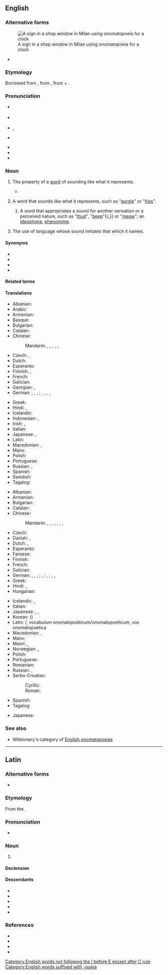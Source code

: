 {{also|onomatopoeïa|onomatopœia}}
==English==
{{was wotd|2006|April|10}}

===Alternative forms===
{{wikipedia}}
[[Image:Clocks no tic tac.JPG|thumb|right|A sign in a shop window in Milan using onomatopoeia for a clock]]
* {{alter|en|onomatopeia|onomatopœia}}

===Etymology===
Borrowed from {{bor|en|grc|ὀνοματοποιία||the coining of a word in imitation of a sound}}, from {{m|grc|ὀνοματοποιέω||to coin names}}, from {{m|grc|ὄνομα||name}} + {{m|grc|ποιέω||to make, to do, to produce}}.

===Pronunciation===
* {{a|NZ}} {{IPA|en|/ˌɒnəˌmætəˈpeɪə/}}
* {{a|RP}} {{IPA|en|/ˌɒnəˌmætəˈpiːə/}}
* {{a|US}} {{enPR|än'ə-măt'ə-pēʹə ''or'' än'ə-mät'ə-pēʹə}}, {{IPA|en|/ˌɑnəˌmæɾəˈpiːə/|/ˌɑnəˌmɑɾəˈpiːə/}}
* {{a|US, chiefly Midwestern}} {{IPA|en|/ˌɑnəˌmɑnəˈpiːə/}}
* {{audio|en|en-us-onomatopoeia.ogg|Audio (US)}}
* {{audio|en|en-au-onomatopoeia.ogg|Audio (AU)}}
* {{rhymes|en|iːə}}

===Noun===
{{en-noun|~|s|onomatopoeiae}}

# {{lb|en|uncountable}} The property of a [[word]] of sounding like what it represents.
#* {{quote-book
|en
|year=1553
|year_published=1909
|author=[[w:Thomas Wilson (rhetorician)|Thomas Wilson]], {{w|Desiderius Erasmus}}
|by=
|title=Arte of Rhetorique
|url=http://books.google.com/books?id=6p0xbOGIz2MC&pg=PA173
|original=
|chapter=
|section=
|isbn=
|edition=
|publisher=Clarendon Press
|location=Oxford
|editor=
|volume=
|page=
|passage=A woorde making called of the Grecians '''''Onomatapoia''''', is when wee make wordes of our owne minde, such as bee derived from the nature of things.
}}
# {{lb|en|countable}} A word that sounds like what it represents, such as "[[gurgle]]" or "[[hiss]]".
## {{lb|en|countable}} A word that appropriates a sound for another sensation or a perceived nature, such as "[[thud]]", "[[beep]]"{{,}} or "[[meow]]"; an [[ideophone]], [[phenomime]].
# {{lb|en|uncountable|rhetoric}} The use of language whose sound imitates that which it names.

====Synonyms====
* {{l|en|echoism}}
* {{l|en|imitative harmony}}
* {{l|en|mimesis}}
* {{l|en|sound symbolism}}

====Related terms====
{{col3|en
|onomatope
|onomatopoeial
|onomatopoeian
|onomatopoeic
|onomatopoeious
|onomatopoetic
}}

====Translations====
{{trans-top|property of a word of sounding like what it represents}}
* Albanian: {{t+|sq|onomatope|f}}
* Arabic: {{t|ar|مُحَاكَاة صَوْتِيَّة|f}}
* Armenian: {{t+|hy|բնաձայնություն}}
* Basque: {{t|eu|onomatopeia}}
* Bulgarian: {{t|bg|ономатопе́я|f}}
* Catalan: {{t+|ca|onomatopeia|f}}
* Chinese:
*: Mandarin: {{t+|cmn|象聲}}, {{t+|cmn|象声|tr=xiàngshēng}}, {{t+|cmn|擬聲}}, {{t+|cmn|拟声|tr=nǐshēng}}, {{t|cmn|狀聲}}, {{t|cmn|状声|tr=zhuàngshēng}}
* Czech: {{t+|cs|onomatopoie|f}}, {{t|cs|zvukomalba|f}}
* Dutch: {{t+|nl|onomatopee|f}}
* Esperanto: {{t+|eo|onomatopeo}}
* Finnish: {{t|fi|onomatopoeettisuus}}, {{t+|fi|onomatopoesia}}
* French: {{t+|fr|onomatopée|f}}
* Galician: {{t|gl|onomatopeia|f}}
* Georgian: {{t+|ka|ონომატოპეა}}, {{t|ka|ხმაბაძვა}}
* German: {{t|de|Klangnachahmung|?}}, {{t+|de|Lautmalerei|f}}, {{t|de|Lautnachahmung|?}}, {{t|de|Schallnachahmung|f}}; {{t+|de|Onomatopöie|f}}, {{t|de|Onomatopoie|f}}, {{t+|de|Onomatopoesie|f}}, {{t|de|Wortmalerei|f}}, {{t|de|Wortbildung aus Naturlauten|f}}
{{trans-mid}}
* Greek: {{t+|el|ονοματοποιία|f}}
* Hindi: {{t|hi|स्वनानुकरणात्मक|?}}, {{t+|hi|अनुकरण|m}}
* Icelandic: {{t+|is|hljóðgerving|f}}
* Indonesian: {{t+|id|onomatopoeia}}, {{t|id|pembentukan kata yg meniru suara}}
* Irish: {{t|ga|onamataipé|f}}, {{t|ga|fuaimfhoclaíocht|f}}
* Italian: {{t+|it|onomatopea|f}}
* Japanese: {{t|ja|擬音|tr=ぎおん, gion}}, {{t+|ja|擬声|tr=ぎせい, gisei}}
* Latin: {{t|la|onomatopoeia|f}}
* Macedonian: {{t|mk|ономатопе́ја|f}}, {{t|mk|подражавање|n}}
* Manx: {{t|gv|arrish-ockleeaght|f}}
* Polish: {{t+|pl|onomatopeja|f}}
* Portuguese: {{t+|pt|onomatopeia|f}}
* Russian: {{t+|ru|звукоподража́ние|n}}, {{t+|ru|ономатопе́я|f}}
* Spanish: {{t+|es|onomatopeya|f}}
* Swedish: {{t+|sv|onomatopoetikon|c}}
* Tagalog: {{t|tl|sintunog}}
{{trans-bottom}}

{{trans-top|word that sounds like what it represents}}
* Albanian: {{t+|sq|onomatopeik|?}}
* Armenian: {{t+|hy|բնաձայնություն}}
* Bulgarian: {{t|bg|ономатопея|f}}
* Catalan: {{t+|ca|onomatopeia|f}}
* Chinese:
*: Mandarin: {{t+|cmn|象聲詞}}, {{t+|cmn|象声词|tr=xiàngshēngcí}}, {{t+|cmn|擬聲詞}}, {{t+|cmn|拟声词|tr=nǐshēngcí}}, {{t|cmn|擬聲語}}, {{t|cmn|拟声语|tr=nǐshēngyǔ}}, {{t+|cmn|狀聲詞}}, {{t+|cmn|状声词|tr=zhuàngshēngcí}}
* Czech: {{t+|cs|onomatopoion|n}}
* Danish: {{t+|da|lydord|n}}, {{t+|da|onomatopoietikon|n}}
* Dutch: {{t+|nl|onomatopee|f}}, {{t+|nl|klanknabootsing|f}}
* Esperanto: {{t+|eo|onomatopeo}}
* Faroese: {{t|fo|ljóðorð|n}}
* Finnish: {{t|fi|[[onomatopoeettinen]] [[sana]]}}
* French: {{t+|fr|onomatopée|f}}
* Galician: {{t|gl|onomatopeia|f}}
* German: {{t|de|[[lautmalerisches]] [[Wort]]|n}}, {{t|de|[[lautmalendes]] Wort|n}}, {{t|de|[[lautnachahmendes]] Wort|n}}, {{t|de|[[klangnachahmendes]] Wort|n}}; {{t|de|Klangwort|n}}, {{t|de|Schallwort|n}}; {{t|de|[[onomatopoetisches]] Wort|n}}, {{t|de|[[onomatopoietisches]] Wort|n}}; {{t+|de|Onomatopoetikum|?}}, {{t+|de|Onomatopoetikon|?}}, {{t|de|Onomatopoietikon|?}}
* Greek: {{t+|el|ονοματοποιία|f}}
* Hindi: {{t|hi|स्वनानुकरणात्मक|?}}, {{t+|hi|अनुकरण|m}}
* Hungarian: {{t|hu|hangutánzó szó}}
{{trans-mid}}
* Icelandic: {{t|is|hljóðlíkingarorð|n}}, {{t+|is|hljóðgervingur|m}}
* Italian: {{t+|it|onomatopea|f}}
* Japanese: {{t|ja|擬音語|tr=ぎおんご, giongo}}, {{t+|ja|擬声語|tr=ぎせいご, giseigo}}, {{t+|ja|オノマトペ|tr=onomatope}}
* Korean: {{t+|ko|의성어}} ({{t+|ko|擬聲語}})
* Latin: {{t|la|onomatopoëticum}}/{{t|la|onomatopoeticum}}, vocabulum onomatopoëticum/onomatopoeticum, vox onomatopoetica
* Macedonian: {{t|mk|ономатопе́ја|f}}, {{t|mk|подражавање|n}}
* Manx: {{t-check|gv|arrish-ockleeaght|f}}
* Maori: {{t|mi|kupu ororite}}, {{t|mi|kupu pakoire oro}}
* Norwegian: {{t|no|lydord|n}}, {{t+|no|onomatopoetikon|m|n}}
* Polish: {{t+|pl|onomatopeja|f}}
* Portuguese: {{t+|pt|onomatopeia|f}}
* Romanian: {{t+|ro|onomatopee|f}}
* Russian: {{t+|ru|звукоподража́ние|n}}, {{t+|ru|ономатопе́я|f}}
* Serbo-Croatian:
*: Cyrillic: {{t|sh|ономатопе́ја|f}}
*: Roman: {{t+|sh|onomatopéja|f}}
* Spanish: {{t+|es|onomatopeya|f}}
* Tagalog: {{t|tl|sintunog}}
{{trans-bottom}}

{{trans-top|ideophone, phenomime}}
* Japanese: {{t|ja|擬態語|tr=ぎたいご, gitaigo}}
{{trans-mid}}
{{trans-bottom}}

===See also===
* Wiktionary's category of [[:Category:English onomatopoeias|English onomatopoeias]]

[[Category:English words not following the I before E except after C rule]]
[[Category:English words suffixed with -poeia]]

----

==Latin==

===Alternative forms===
* {{l|la|:onomatopoeïa}}

===Etymology===
From the {{der|la|grc|ὀνομᾰτοποιῐ́ᾱ}}.

===Pronunciation===
* {{la-IPA|onomatopoei.a}}

===Noun===
{{la-noun|onomatopoeia<1>}}

# {{lb|la|rhetoric}} {{l|en|onomatopoeia}} {{gloss|the forming of a word to resemble in sound the thing that it signifies}}

====Declension====
{{la-ndecl|onomatopoeia<1>}}

====Descendants====
* {{desc|fr|onomatopée}}
* {{desc|en|onomatopoeia}}
* {{desc|it|onomatopea}}
* {{desc|pt|onomatopeia}}
* {{desc|es|onomatopeya}}

===References===
* {{R:L&S|ŏnŏmătŏpoeïa}}
* {{R:Gaffiot|ŏnŏmătŏpœĭa|p=1,080/2}}
* {{R:Peck}}
* {{R:OLD|1|onomatopoeia|1,250/1}}